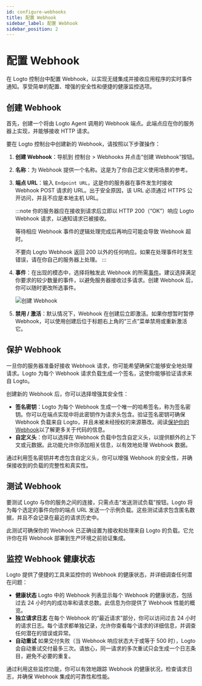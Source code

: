 ```yaml
---
id: configure-webhooks
title: 配置 Webhook
sidebar_label: 配置 Webhook
sidebar_position: 2
---
```


# 配置 Webhook

在 Logto 控制台中配置 Webhook，以实现无缝集成并接收应用程序的实时事件通知。享受简单的配置、增强的安全性和便捷的健康监控选项。

## 创建 Webhook

首先，创建一个将由 Logto Agent 调用的 Webhook 端点。此端点应在你的服务器上实现，并能够接收 HTTP 请求。

要在 Logto 控制台中创建新的 Webhook，请按照以下步骤操作：

1. **创建 Webhook**：导航到 <CloudLink to="/webhooks">控制台 > Webhooks</CloudLink> 并点击“创建 Webhook”按钮。
2. **名称**：为 Webhook 提供一个名称。这是为了你自己定义使用场景的参考。
3. **端点 URL**：输入 `Endpoint URL`，这是你的服务器在事件发生时接收 Webhook POST 请求的 URL。出于安全原因，该 URL 必须通过 HTTPS 公开访问，并且不应是本地主机 URL。

   :::note
   你的服务器应在接收到请求后立即以 HTTP 200（“OK”）响应 Logto Webhook 请求，以通知请求已被接收。

   等待相应 Webhook 事件的逻辑处理完成后再响应可能会导致 Webhook 超时。

   不要向 Logto Webhook 返回 200 以外的任何响应。如果在处理事件时发生错误，请在你自己的服务器上处理。
   :::

4. **事件**：在出现的模态中，选择将触发此 Webhook 的所需[事件](/developers/webhooks/webhooks-events)。建议选择满足你要求的较少数量的事件，以避免服务器接收过多请求。创建 Webhook 后，你可以随时更改所选事件。

   ![创建 Webhook](../assets/create-webhook-page.png)

5. **禁用 / 激活**：默认情况下，Webhook 在创建后立即激活。如果你想暂时暂停 Webhook，可以使用创建后位于标题右上角的“三点”菜单禁用或重新激活它。

## 保护 Webhook

一旦你的服务器准备好接收 Webhook 请求，你可能希望确保它能够安全地处理请求。Logto 为每个 Webhook 请求负载生成一个签名，这使你能够验证请求来自 Logto。

创建新的 Webhook 后，你可以选择增强其安全性：

- **签名密钥**：Logto 为每个 Webhook 生成一个唯一的哈希签名，称为签名密钥。你可以在端点实现中将此密钥作为请求头包含。验证签名密钥可确保 Webhook 负载来自 Logto，并且未被未经授权的来源篡改。阅读[保护你的 Webhook](/developers/webhooks/secure-webhooks/)以了解更多关于代码的信息。
- **自定义头**：你可以选择在 Webhook 负载中包含自定义头，以提供额外的上下文或元数据。此功能允许你添加相关信息，以有效地处理 Webhook 数据。

通过利用签名密钥并考虑包含自定义头，你可以增强 Webhook 的安全性，并确保接收到的负载的完整性和真实性。

## 测试 Webhook

要测试 Logto 与你的服务之间的连接，只需点击“发送测试负载”按钮。Logto 将为每个选定的事件向你的端点 URL 发送一个示例负载。这些测试请求包含匿名数据，并且不会记录在最近的请求历史中。

此测试可确保你的 Webhook 已正确设置为接收和处理来自 Logto 的负载。它允许你在将 Webhook 部署到生产环境之前验证集成。

## 监控 Webhook 健康状态

Logto 提供了便捷的工具来监控你的 Webhook 的健康状态，并详细调查任何潜在问题：

- **健康状态**
  Logto 中的 Webhook 列表显示每个 Webhook 的健康状态，包括过去 24 小时内的成功率和请求总数。此信息为你提供了 Webhook 性能的概览。
- **独立请求日志**
  在每个 Webhook 的“最近请求”部分，你可以访问过去 24 小时的请求日志。每个请求都单独记录，允许你查看每个请求的详细信息，并调查任何潜在的错误或异常。
- **自动重试**
  如果交付失败（当 Webhook 响应状态大于或等于 500 时），Logto 会自动重试交付最多三次。请放心，同一请求的多次重试只会生成一个日志条目，避免不必要的重复。

通过利用这些监控功能，你可以有效地跟踪 Webhook 的健康状况，检查请求日志，并确保 Webhook 集成的可靠性和性能。
